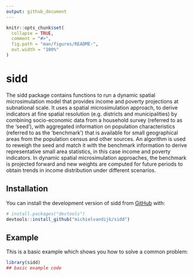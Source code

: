 ```yaml
---
output: github_document
---
```


<!-- README.md is generated from README.Rmd. Please edit that file -->

```r
knitr::opts_chunk$set(
  collapse = TRUE,
  comment = "#>",
  fig.path = "man/figures/README-",
  out.width = "100%"
)
```

# sidd

<!-- badges: start -->
<!-- badges: end -->

The sidd package contains functions to run a dynamic spatial microsimulation model that provides income and poverty projections at subnational scale. It uses a spatial microsimulation approach, to derive indicators at fine spatial resolution (e.g. districts and municipalities)  by combining socio-economic data from a household survey (referred to as the 'seed'), with   aggregated information on population characteristics (referred to as the 'benchmark') that is available for small geographical  areas from the population census and other sources. An algorithm is used to reweigh the seed and match it with the benchmark    information to derive representative small area statistics, in this case income and poverty indicators. In dynamic spatial    microsimulation approaches, the benchmark is projected forward and new weights are computed for future periods to obtain trends in income distribution under different scenarios.

## Installation

You can install the development version of sidd from [GitHub](https://github.com/) with:

``` r
# install.packages("devtools")
devtools::install_github("michielvandijk/sidd")
```

## Example

This is a basic example which shows you how to solve a common problem:

```r
library(sidd)
## basic example code
```

